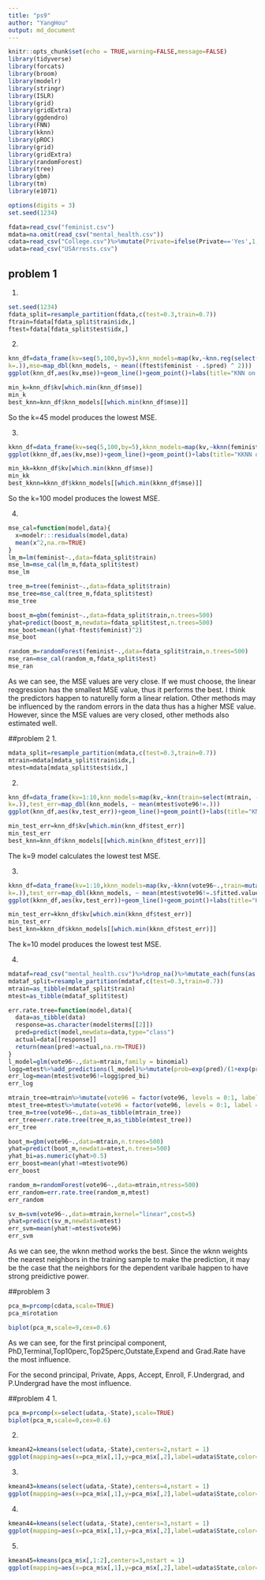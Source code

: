 ```yaml
---
title: "ps9"
author: "YangHou"
output: md_document
---
```


```r
knitr::opts_chunk$set(echo = TRUE,warning=FALSE,message=FALSE)
library(tidyverse)
library(forcats)
library(broom)
library(modelr)
library(stringr)
library(ISLR)
library(grid)
library(gridExtra)
library(ggdendro)
library(FNN)
library(kknn)
library(pROC)
library(grid)
library(gridExtra)
library(randomForest)
library(tree)
library(gbm)
library(tm)
library(e1071)

options(digits = 3)
set.seed(1234)
```

```r
fdata=read_csv("feminist.csv")
mdata=na.omit(read_csv("mental_health.csv"))
cdata=read_csv("College.csv")%>%mutate(Private=ifelse(Private=='Yes',1,0))
udata=read_csv("USArrests.csv")
```

## problem 1
1.
```r
set.seed(1234)
fdata_split=resample_partition(fdata,c(test=0.3,train=0.7))
ftrain=fdata[fdata_split$train$idx,]
ftest=fdata[fdata_split$test$idx,]
```

2.
```r
knn_df=data_frame(kv=seq(5,100,by=5),knn_models=map(kv,~knn.reg(select(ftrain, -feminist), y=ftrain$feminist, test=select(ftest, -feminist),
k=.)),mse=map_dbl(knn_models, ~ mean((ftest$feminist - .$pred) ^ 2)))
ggplot(knn_df,aes(kv,mse))+geom_line()+geom_point()+labs(title="KNN on Feminist",x="K",y="MSE")
```


```r
min_k=knn_df$kv[which.min(knn_df$mse)]
min_k
best_knn=knn_df$knn_models[[which.min(knn_df$mse)]]
```

So the k=45 model produces the lowest MSE.

3.
```r
kknn_df=data_frame(kv=seq(5,100,by=5),kknn_models=map(kv,~kknn(feminist~.,train=ftrain,test=ftest,k=.)),mse=map_dbl(kknn_models, ~ mean((ftest$feminist - .$fitted.values) ^ 2)))
ggplot(kknn_df,aes(kv,mse))+geom_line()+geom_point()+labs(title="KKNN on Feminist",x="K",y="MSE")
```

```r
min_kk=kknn_df$kv[which.min(kknn_df$mse)]
min_kk
best_kknn=kknn_df$kknn_models[[which.min(kknn_df$mse)]]
```

So the k=100 model produces the lowest MSE.

4.
```r
mse_cal=function(model,data){
  x=modelr:::residuals(model,data)
  mean(x^2,na.rm=TRUE)
}
lm_m=lm(feminist~.,data=fdata_split$train)
mse_lm=mse_cal(lm_m,fdata_split$test)
mse_lm
```

```r
tree_m=tree(feminist~.,data=fdata_split$train)
mse_tree=mse_cal(tree_m,fdata_split$test)
mse_tree
```

```r
boost_m=gbm(feminist~.,data=fdata_split$train,n.trees=500)
yhat=predict(boost_m,newdata=fdata_split$test,n.trees=500)
mse_boot=mean((yhat-ftest$feminist)^2)
mse_boot
```

```r
random_m=randomForest(feminist~.,data=fdata_split$train,n.trees=500)
mse_ran=mse_cal(random_m,fdata_split$test)
mse_ran
```

As we can see, the MSE values are very close. If we must choose, the linear reqgression has the smallest MSE value, thus it performs the best. I think the predictors happen to naturelly form a linear relation. Other methods may be influenced by the random errors in the data thus has a higher MSE value. However, since the MSE values are very closed, other methods also estimated well.

##problem 2
1.
```r
mdata_split=resample_partition(mdata,c(test=0.3,train=0.7))
mtrain=mdata[mdata_split$train$idx,]
mtest=mdata[mdata_split$test$idx,]
```

2.
```r
knn_df=data_frame(kv=1:10,knn_models=map(kv,~knn(train=select(mtrain, -vote96), cl=mtrain$vote96, test=select(mtest,-vote96),
k=.)),test_err=map_dbl(knn_models, ~ mean(mtest$vote96!=.)))
ggplot(knn_df,aes(kv,test_err))+geom_line()+geom_point()+labs(title="KNN on Mental",x="K",y="Test error rate")
```

```r
min_test_err=knn_df$kv[which.min(knn_df$test_err)]
min_test_err
best_knn=knn_df$knn_models[[which.min(knn_df$test_err)]]
```

The k=9 model calculates the lowest test MSE.

3.
```r
kknn_df=data_frame(kv=1:10,kknn_models=map(kv,~kknn(vote96~.,train=mutate(mtrain,vote96=factor(vote96)), test=mutate(mtest,vote96=factor(vote96)),
k=.)),test_err=map_dbl(kknn_models, ~ mean(mtest$vote96!=.$fitted.values)))
ggplot(kknn_df,aes(kv,test_err))+geom_line()+geom_point()+labs(title="KKNN on Mental",x="K",y="Test error rate")
```

```r
min_test_err=kknn_df$kv[which.min(kknn_df$test_err)]
min_test_err
best_knn=kknn_df$kknn_models[[which.min(kknn_df$test_err)]]
```

The k=10 model produces the lowest test MSE.

4.
```r
mdataf=read_csv("mental_health.csv")%>%drop_na()%>%mutate_each(funs(as.factor(.)), vote96, black, female, married)
mdataf_split=resample_partition(mdataf,c(test=0.3,train=0.7))
mtrain=as_tibble(mdataf_split$train)
mtest=as_tibble(mdataf_split$test)
```

```r
err.rate.tree=function(model,data){
  data=as_tibble(data)
  response=as.character(model$terms[[2]])
  pred=predict(model,mewdata=data,type="class")
  actual=data[[response]]
  return(mean(pred!=actual,na.rm=TRUE))
}
l_model=glm(vote96~.,data=mtrain,family = binomial)
logg=mtest%>%add_predictions(l_model)%>%mutate(prob=exp(pred)/(1+exp(pred)))%>%mutate(pred_bi=as.numeric(prob>0.5))
err_log=mean(mtest$vote96!=logg$pred_bi)
err_log
```

```r
mtrain_tree=mtrain%>%mutate(vote96 = factor(vote96, levels = 0:1, label =c("no_vote", "vote")))
mtest_tree=mtest%>%mutate(vote96 = factor(vote96, levels = 0:1, label =c("no_vote", "vote")))
tree_m=tree(vote96~.,data=as_tibble(mtrain_tree))
err_tree=err.rate.tree(tree_m,as_tibble(mtest_tree))
err_tree
```

```r
boot_m=gbm(vote96~.,data=mtrain,n.trees=500)
yhat=predict(boot_m,newdata=mtest,n.trees=500)
yhat_bi=as.numeric(yhat>0.5)
err_boost=mean(yhat!=mtest$vote96)
err_boost
```
```r
random_m=randomForest(vote96~.,data=mtrain,ntress=500)
err_random=err.rate.tree(random_m,mtest)
err_random
```

```r
sv_m=svm(vote96~.,data=mtrain,kernel="linear",cost=5)
yhat=predict(sv_m,newdata=mtest)
err_svm=mean(yhat!=mtest$vote96)
err_svm
```

As we can see, the wknn method works the best. Since the wknn weights the nearest neighbors in the training sample to make the prediction, it may be the case that the neighbors for the dependent varibale happen to have strong preidictive power.

##problem 3
```r
pca_m=prcomp(cdata,scale=TRUE)
pca_m$rotation
```

```r
biplot(pca_m,scale=9,cex=0.6)
```

As we can see, for the first principal component, PhD,Terminal,Top10perc,Top25perc,Outstate,Expend and Grad.Rate have the most influence. 

For the second principal, Private, Apps, Accept, Enroll, F.Undergrad, and P.Undergrad have the most influence. 

##problem 4
1.
```r
pca_m=prcomp(x=select(udata,-State),scale=TRUE)
biplot(pca_m,scale=0,cex=0.6)
```
2.
```r
kmean42=kmeans(select(udata,-State),centers=2,nstart = 1)
ggplot(mapping=aes(x=pca_m$x[,1],y=pca_m$x[,2],label=udata$State,color=factor(kmean42$cluster)))+geom_point()+labs(title="Kmean Cluster with k=2",x="PC1",y="PC2")
```

3.
```r
kmean43=kmeans(select(udata,-State),centers=4,nstart = 1)
ggplot(mapping=aes(x=pca_m$x[,1],y=pca_m$x[,2],label=udata$State,color=factor(kmean43$cluster)))+geom_point()+labs(title="Kmean Cluster with k=4",x="PC1",y="PC2")
```

4.
```r
kmean44=kmeans(select(udata,-State),centers=3,nstart = 1)
ggplot(mapping=aes(x=pca_m$x[,1],y=pca_m$x[,2],label=udata$State,color=factor(kmean44$cluster)))+geom_point()+labs(title="Kmean Cluster with k=3",x="PC1",y="PC2")
```

5.
```r
kmean45=kmeans(pca_m$x[,1:2],centers=3,nstart = 1)
ggplot(mapping=aes(x=pca_m$x[,1],y=pca_m$x[,2],label=udata$State,color=factor(kmean45$cluster)))+geom_point()+labs(title="Kmean Cluster with k=3",x="PC1",y="PC2")
```


